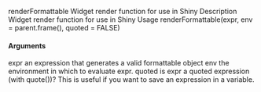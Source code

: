 renderFormattable Widget render function for use in Shiny
Description
Widget render function for use in Shiny
Usage
renderFormattable(expr, env = parent.frame(), quoted = FALSE)

####  Arguments
expr an expression that generates a valid formattable object
env the environment in which to evaluate expr.
quoted is expr a quoted expression (with quote())? This is useful if you want to save an
expression in a variable.
